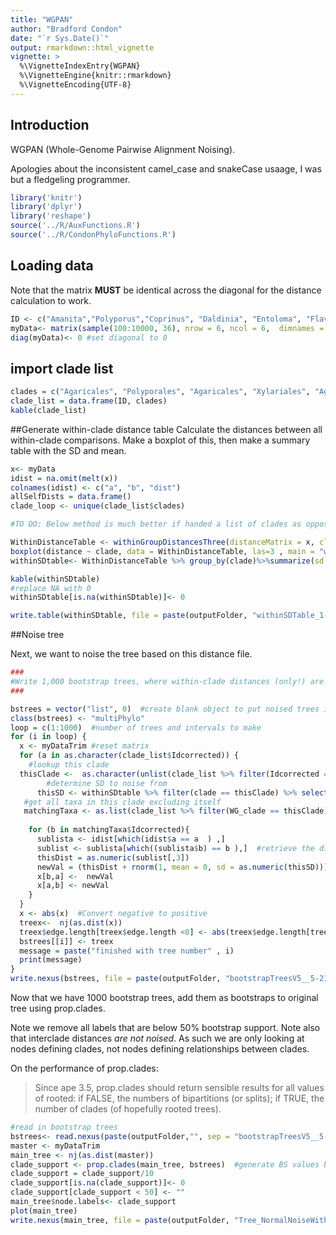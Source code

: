 ```yaml
---
title: "WGPAN"
author: "Bradford Condon"
date: "`r Sys.Date()`"
output: rmarkdown::html_vignette
vignette: >
  %\VignetteIndexEntry{WGPAN}
  %\VignetteEngine{knitr::rmarkdown}
  %\VignetteEncoding{UTF-8}
---
```



## Introduction

WGPAN (Whole-Genome Pairwise Alignment Noising).

Apologies about the inconsistent camel_case and snakeCase usaage, I was but a fledgeling programmer.

```r
library('knitr')
library('dplyr')
library('reshape')
source('../R/AuxFunctions.R')
source('../R/CondonPhyloFunctions.R')

```


## Loading data

Note that the matrix **MUST** be identical across the diagonal for the distance calculation to work.

```r
ID <- c("Amanita","Polyporus","Coprinus", "Daldinia", "Entoloma", "Flaviporus")
myData<- matrix(sample(100:10000, 36), nrow = 6, ncol = 6,  dimnames = list(taxa, taxa)) 
diag(myData)<- 0 #set diagonal to 0

```

## import clade list
```r

clades = c("Agaricales", "Polyporales", "Agaricales", "Xylariales", "Agaricales", "Polyporales")
clade_list = data.frame(ID, clades)
kable(clade_list)
```

##Generate within-clade distance table
Calculate the distances between all within-clade comparisons.  Make a boxplot of this, then make a summary table with the SD and mean.

```r
x<- myData
idist = na.omit(melt(x))
colnames(idist) <- c("a", "b", "dist")
allSelfDists = data.frame()
clade_loop <- unique(clade_list$clades)

#TO DO: Below method is much better if handed a list of clades as opposed to a DF that looks for a column ID.

WithinDistanceTable <- withinGroupDistancesThree(distanceMatrix = x, clade_list = clade_list)
boxplot(distance ~ clade, data = WithinDistanceTable, las=3 , main = "within-clade distances 1-11-17", ylab = "SNPs/MB" )
withinSDtable<- WithinDistanceTable %>% group_by(clade)%>%summarize(sd = sd(distance), mean = mean(distance))

kable(withinSDtable)
#replace NA with 0
withinSDtable[is.na(withinSDtable)]<- 0

write.table(withinSDtable, file = paste(outputFolder, "withinSDTable_1-11-16.txt", sep=""))


```


##Noise tree

Next, we want to noise the tree based on this distance file.

```r

###
#Write 1,000 bootstrap trees, where within-clade distances (only!) are noised by the normal distribution with SD= that clade's within SD.
###

bstrees = vector("list", 0)  #create blank object to put noised trees in
class(bstrees) <- "multiPhylo"
loop = c(1:1000)  #number of trees and intervals to make
for (i in loop) {  
  x <- myDataTrim #reset matrix
  for (a in as.character(clade_list$Idcorrected)) {
    #lookup this clade
  thisClade <-  as.character(unlist(clade_list %>% filter(Idcorrected == as.character(a)) %>% select (WG_clade )))
        #determine SD to noise from
      thisSD <- withinSDtable %>% filter(clade == thisClade) %>% select (sd)
   #get all taxa in this clade excluding itself
   matchingTaxa <- as.list(clade_list %>% filter(WG_clade == thisClade) %>% select (Idcorrected) %>% filter(Idcorrected != as.character(a)))
   
    for (b in matchingTaxa$Idcorrected){  
      sublista <- idist[which(idist$a == a  ) ,]
      sublist <- sublista[which((sublista$b) == b ),]  #retrieve the distance between these two strains
      thisDist = as.numeric(sublist[,3]) 
      newVal = (thisDist + rnorm(1, mean = 0, sd = as.numeric(thisSD)))   #randomly sample 1 value from rnorm of this SD
      x[b,a] <-  newVal
      x[a,b] <- newVal
    }
  }   
  x <- abs(x)  #Convert negative to positive
  treex<-  nj(as.dist(x))
  treex$edge.length[treex$edge.length <0] <- abs(treex$edge.length[treex$edge.length<0]) 
  bstrees[[i]] <- treex 
  message = paste("finished with tree number" , i)
  print(message)
}
write.nexus(bstrees, file = paste(outputFolder, "bootstrapTreesV5__5-21-16.nexus", sep=""))

```

Now that we have 1000 bootstrap trees, add them as bootstraps to original tree using prop.clades.

Note we remove all labels that are below 50% bootstrap support.
Note also that interclade distances *are not noised*.  As such we are only looking at nodes defining clades, not nodes defining relationships between clades.


On the performance of prop.clades:

>Since ape 3.5, prop.clades should return sensible results for all values of rooted: if FALSE, the
numbers of bipartitions (or splits); if TRUE, the number of clades (of hopefully rooted trees).



```r
#read in bootstrap trees
bstrees<- read.nexus(paste(outputFolder,"", sep = "bootstrapTreesV5__5-21-16.nexus"))
master <- myDataTrim
main_tree <- nj(as.dist(master))
clade_support <- prop.clades(main_tree, bstrees)  #generate BS values based on trees
clade_support = clade_support/10
clade_support[is.na(clade_support)]<- 0
clade_support[clade_support < 50] <- ""
main_tree$node.labels<- clade_support 
plot(main_tree)
write.nexus(main_tree, file = paste(outputFolder, "Tree_NormalNoiseWithinCladeBasedOnSD_V6_4-22-17.txt", sep=""))
```

